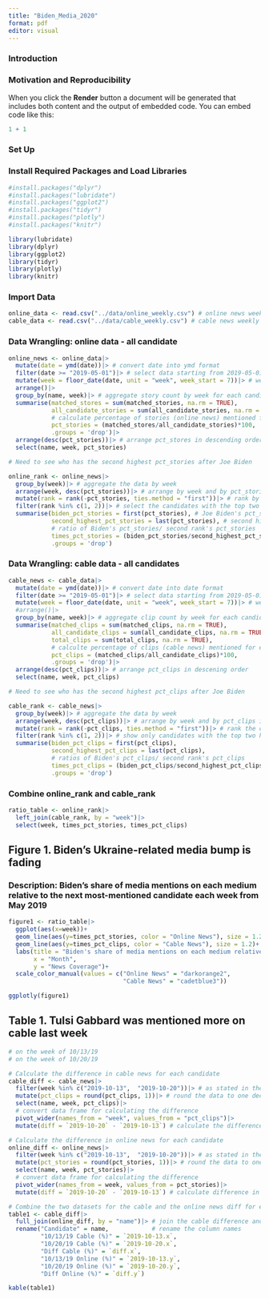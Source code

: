 ```yaml
---
title: "Biden_Media_2020"
format: pdf
editor: visual
---
```


### Introduction

### Motivation and Reproducibility

When you click the **Render** button a document will be generated that includes both content and the output of embedded code. You can embed code like this:

```r
1 + 1
```

### Set Up

### Install Required Packages and Load Libraries

```r
#install.packages("dplyr")
#install.packages("lubridate")
#install.packages("ggplot2")
#install.packages("tidyr")
#install.packages("plotly")
#install.packages("knitr")

library(lubridate)
library(dplyr)
library(ggplot2)
library(tidyr)
library(plotly)
library(knitr)
```

### Import Data

```r
online_data <- read.csv("../data/online_weekly.csv") # online news weekly data
cable_data <- read.csv("../data/cable_weekly.csv") # cable news weekly data
```

### Data Wrangling: online data - all candidate

```r
online_news <- online_data|>
  mutate(date = ymd(date))|> # convert date into ymd format
  filter(date >= "2019-05-01")|> # select data starting from 2019-05-01 as shown in the original figure 
  mutate(week = floor_date(date, unit = "week", week_start = 7))|> # week starts from Sunday
  arrange()|>
  group_by(name, week)|> # aggregate story count by week for each candidate
  summarise(matched_stores = sum(matched_stories, na.rm = TRUE),
            all_candidate_stories = sum(all_candidate_stories, na.rm = TRUE),
            # calculate percentage of stories (online news) mentioned for each candidate
            pct_stories = (matched_stores/all_candidate_stories)*100,
            .groups = 'drop')|> 
  arrange(desc(pct_stories))|> # arrange pct_stores in descending order
  select(name, week, pct_stories)
```

```r
# Need to see who has the second highest pct_stories after Joe Biden

online_rank <- online_news|>
  group_by(week)|> # aggregate the data by week
  arrange(week, desc(pct_stories))|> # arrange by week and by pct_stories in descending order
  mutate(rank = rank(-pct_stories, ties.method = "first"))|> # rank by pct_stories for each candidate
  filter(rank %in% c(1, 2))|> # select the candidates with the top two highest pct_stories
  summarise(biden_pct_stories = first(pct_stories), # Joe Biden's pct_stories
            second_highest_pct_stories = last(pct_stories), # second highest pct_stories
            # ratio of Biden's pct_stories/ second rank's pct_stories
            times_pct_stories = (biden_pct_stories/second_highest_pct_stories),
            .groups = 'drop') 
```

### Data Wrangling: cable data - all candidates

```r
cable_news <- cable_data|>
  mutate(date = ymd(date))|> # convert date into date format
  filter(date >= "2019-05-01")|> # select data starting from 2019-05-01
  mutate(week = floor_date(date, unit = "week", week_start = 7))|> # week starts from Sunday
  #arrange()|>
  group_by(name, week)|> # aggregate clip count by week for each candidate
  summarise(matched_clips = sum(matched_clips, na.rm = TRUE),
            all_candidate_clips = sum(all_candidate_clips, na.rm = TRUE),
            total_clips = sum(total_clips, na.rm = TRUE),
            # calculte percentage of clips (cable news) mentioned for each candidate
            pct_clips = (matched_clips/all_candidate_clips)*100,
            .groups = 'drop')|>
  arrange(desc(pct_clips))|> # arrange pct_clips in descening order
  select(name, week, pct_clips)
```

```r
# Need to see who has the second highest pct_clips after Joe Biden

cable_rank <- cable_news|>
  group_by(week)|> # aggregate the data by week
  arrange(week, desc(pct_clips))|> # arrange by week and by pct_clips in descening order
  mutate(rank = rank(-pct_clips, ties.method = "first"))|> # rank the candidate by pct_clips 
  filter(rank %in% c(1, 2))|> # show only candidates with the top two highest pct_clips 
  summarise(biden_pct_clips = first(pct_clips),
            second_highest_pct_clips = last(pct_clips),
            # ratios of Biden's pct_clips/ second rank's pct_clips
            times_pct_clips = (biden_pct_clips/second_highest_pct_clips),
            .groups = 'drop')
```

### Combine online_rank and cable_rank

```r
ratio_table <- online_rank|>
  left_join(cable_rank, by = "week")|>
  select(week, times_pct_stories, times_pct_clips)
```

## Figure 1. Biden's Ukraine-related media bump is fading

### Description: Biden's share of media mentions on each medium relative to the next most-mentioned candidate each week from May 2019

```r
figure1 <- ratio_table|>
  ggplot(aes(x=week))+
  geom_line(aes(y=times_pct_stories, color = "Online News"), size = 1.2)+
  geom_line(aes(y=times_pct_clips, color = "Cable News"), size = 1.2)+
  labs(title = "Biden's share of media mentions on each medium relative to \nthe next most-mentioned candidate each week (2019)",
       x = "Month",
       y = "News Coverage")+
  scale_color_manual(values = c("Online News" = "darkorange2",
                                "Cable News" = "cadetblue3"))

ggplotly(figure1)
```

## Table 1. Tulsi Gabbard was mentioned more on cable last week

```r
# on the week of 10/13/19
# on the week of 10/20/19

# Calculate the difference in cable news for each candidate
cable_diff <- cable_news|>
  filter(week %in% c("2019-10-13",  "2019-10-20"))|> # as stated in the original Table
  mutate(pct_clips = round(pct_clips, 1))|> # round the data to one decimal place
  select(name, week, pct_clips)|>
  # convert data frame for calculating the difference
  pivot_wider(names_from = "week", values_from = "pct_clips")|> 
  mutate(diff = `2019-10-20` - `2019-10-13`) # calculate the difference in cable news mentioned

# Calculate the difference in online news for each candidate
online_diff <- online_news|>
  filter(week %in% c("2019-10-13",  "2019-10-20"))|> # as stated in the original Table 1
  mutate(pct_stories = round(pct_stories, 1))|> # round the data to one decimal place
  select(name, week, pct_stories)|>
  # convert data frame for calculating the difference
  pivot_wider(names_from = week, values_from = pct_stories)|>
  mutate(diff = `2019-10-20` - `2019-10-13`) # calculate difference in online news mentioned
```

```r
# Combine the two datasets for the cable and the online news diff for each candidate
table1 <- cable_diff|>
  full_join(online_diff, by = "name")|> # join the cable difference and online difference datasets
  rename("Candidate" = name,            # rename the column names
         "10/13/19 Cable (%)" = `2019-10-13.x`,
         "10/20/19 Cable (%)" = `2019-10-20.x`,
         "Diff Cable (%)" = `diff.x`,
         "10/13/19 Online (%)" = `2019-10-13.y`,
         "10/20/19 Online (%)" = `2019-10-20.y`,
         "Diff Online (%)" = `diff.y`)

kable(table1)
```